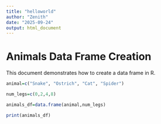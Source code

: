 ```yaml
---
title: "helloworld"
author: "Zenith"
date: "2025-09-24"
output: html_document
---
```


# Animals Data Frame Creation

This document demonstrates how to create a data frame in R.

```r
animal=c("Snake", "Ostrich", "Cat", "Spider")

num_legs=c(0,2,4,8)

animals_df=data.frame(animal,num_legs)
```

```r
print(animals_df)
```